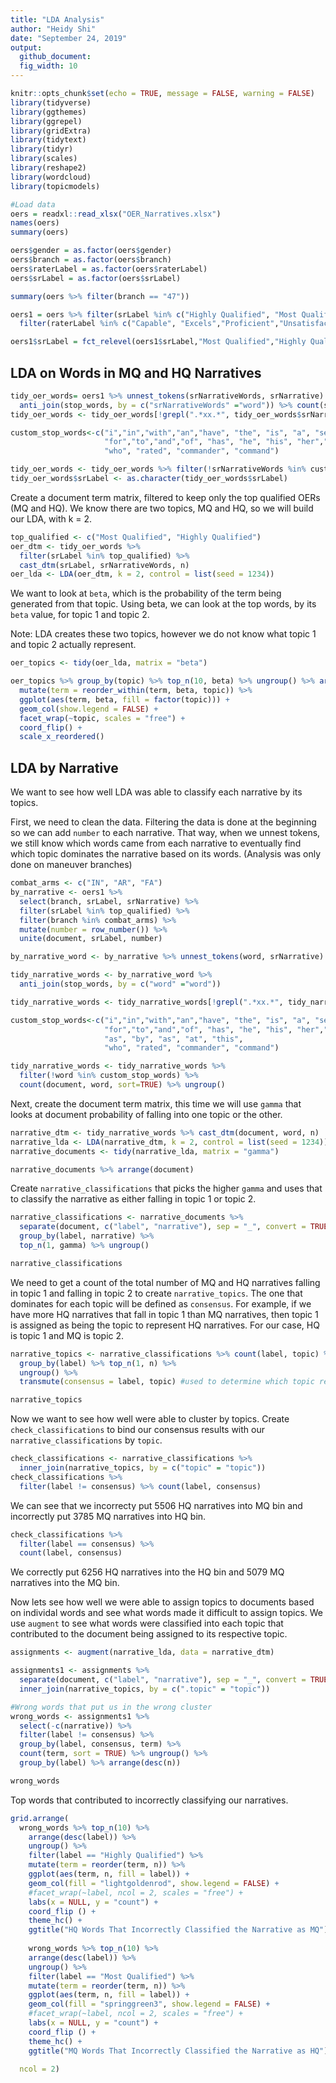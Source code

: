 ```yaml
---
title: "LDA Analysis"
author: "Heidy Shi"
date: "September 24, 2019"
output: 
  github_document:
  fig_width: 10
---
```


```r
knitr::opts_chunk$set(echo = TRUE, message = FALSE, warning = FALSE)
library(tidyverse)
library(ggthemes)
library(ggrepel)
library(gridExtra)
library(tidytext)
library(tidyr)
library(scales)
library(reshape2)
library(wordcloud)
library(topicmodels)
```

```r
#Load data
oers = readxl::read_xlsx("OER_Narratives.xlsx")
names(oers)
summary(oers)

oers$gender = as.factor(oers$gender)
oers$branch = as.factor(oers$branch)
oers$raterLabel = as.factor(oers$raterLabel)
oers$srLabel = as.factor(oers$srLabel)

summary(oers %>% filter(branch == "47"))

oers1 = oers %>% filter(srLabel %in% c("Highly Qualified", "Most Qualified", "Qualified", "Not Qualified")) %>% 
  filter(raterLabel %in% c("Capable", "Excels","Proficient","Unsatisfactory")) %>% drop_na()

oers1$srLabel = fct_relevel(oers1$srLabel,"Most Qualified","Highly Qualified","Qualified","Not Qualified")
```

## LDA on Words in MQ and HQ Narratives

```r
tidy_oer_words= oers1 %>% unnest_tokens(srNarrativeWords, srNarrative) %>% 
  anti_join(stop_words, by = c("srNarrativeWords" ="word")) %>% count(srLabel, srNarrativeWords, sort = TRUE)
tidy_oer_words <- tidy_oer_words[!grepl(".*xx.*", tidy_oer_words$srNarrativeWords),]

custom_stop_words<-c("i","in","with","an","have", "the", "is", "a", "senior", "rate",
                     "for","to","and","of", "has", "he", "his", "her","she", "be", "career", "as", "by", "as", "at", "this",
                     "who", "rated", "commander", "command")

tidy_oer_words <- tidy_oer_words %>% filter(!srNarrativeWords %in% custom_stop_words)
tidy_oer_words$srLabel <- as.character(tidy_oer_words$srLabel)
```

Create a document term matrix, filtered to keep only the top qualified OERs (MQ and HQ). We know there are two topics, MQ and HQ, so we will build our LDA, with k = 2.
```r
top_qualified <- c("Most Qualified", "Highly Qualified")
oer_dtm <- tidy_oer_words %>% 
  filter(srLabel %in% top_qualified) %>% 
  cast_dtm(srLabel, srNarrativeWords, n)
oer_lda <- LDA(oer_dtm, k = 2, control = list(seed = 1234))
```

We want to look at `beta`, which is the probability of the term being generated from that topic. Using beta, we can look at the top words, by its `beta` value, for topic 1 and topic 2.

Note: LDA creates these two topics, however we do not know what topic 1 and topic 2 actually represent. 
```r
oer_topics <- tidy(oer_lda, matrix = "beta")

oer_topics %>% group_by(topic) %>% top_n(10, beta) %>% ungroup() %>% arrange(topic, - beta) %>% 
  mutate(term = reorder_within(term, beta, topic)) %>% 
  ggplot(aes(term, beta, fill = factor(topic))) +
  geom_col(show.legend = FALSE) +
  facet_wrap(~topic, scales = "free") +
  coord_flip() +
  scale_x_reordered()
```

## LDA by Narrative
We want to see how well LDA was able to classify each narrative by its topics. 

First, we need to clean the data. Filtering the data is done at the beginning so we can add `number` to each narrative. That way, when we unnest tokens, we still know which words came from each narrative to eventually find which topic dominates the narrative based on its words. (Analysis was only done on maneuver branches)
```r
combat_arms <- c("IN", "AR", "FA")
by_narrative <- oers1 %>% 
  select(branch, srLabel, srNarrative) %>% 
  filter(srLabel %in% top_qualified) %>%
  filter(branch %in% combat_arms) %>% 
  mutate(number = row_number()) %>% 
  unite(document, srLabel, number)

by_narrative_word <- by_narrative %>% unnest_tokens(word, srNarrative)

tidy_narrative_words <- by_narrative_word %>%
  anti_join(stop_words, by = c("word" ="word"))

tidy_narrative_words <- tidy_narrative_words[!grepl(".*xx.*", tidy_narrative_words$word),]

custom_stop_words<-c("i","in","with","an","have", "the", "is", "a", "senior", "rate",
                     "for","to","and","of", "has", "he", "his", "her","she", "be", "career", 
                     "as", "by", "as", "at", "this",
                     "who", "rated", "commander", "command")

tidy_narrative_words <- tidy_narrative_words %>% 
  filter(!word %in% custom_stop_words) %>% 
  count(document, word, sort=TRUE) %>% ungroup()
```

Next, create the document term matrix, this time we will use `gamma` that looks at document probability of falling into one topic or the other.
```r
narrative_dtm <- tidy_narrative_words %>% cast_dtm(document, word, n)
narrative_lda <- LDA(narrative_dtm, k = 2, control = list(seed = 1234))
narrative_documents <- tidy(narrative_lda, matrix = "gamma")

narrative_documents %>% arrange(document)
```

Create `narrative_classifications` that picks the higher `gamma` and uses that to classify the narrative as either falling in topic 1 or topic 2.
```r
narrative_classifications <- narrative_documents %>% 
  separate(document, c("label", "narrative"), sep = "_", convert = TRUE) %>% 
  group_by(label, narrative) %>% 
  top_n(1, gamma) %>% ungroup()

narrative_classifications
```
We need to get a count of the total number of MQ and HQ narratives falling in topic 1 and falling in topic 2 to create `narrative_topics`. The one that dominates for each topic will be defined as `consensus`. For example, if we have more HQ narratives that fall in topic 1 than MQ narratives, then topic 1 is assigned as being the topic to represent HQ narratives. For our case, HQ is topic 1 and MQ is topic 2.
```r
narrative_topics <- narrative_classifications %>% count(label, topic) %>% 
  group_by(label) %>% top_n(1, n) %>% 
  ungroup() %>% 
  transmute(consensus = label, topic) #used to determine which topic represents which classification

narrative_topics
```

Now we want to see how well were able to cluster by topics. Create `check_classifications` to bind our consensus results with our `narrative_classifications`  by `topic`.
```r
check_classifications <- narrative_classifications %>% 
  inner_join(narrative_topics, by = c("topic" = "topic"))
check_classifications %>% 
  filter(label != consensus) %>% count(label, consensus) 
```
We can see that we incorrecty put 5506 HQ narratives into MQ bin and incorrectly put 3785 MQ narratives into HQ bin.

```r
check_classifications %>% 
  filter(label == consensus) %>% 
  count(label, consensus) 
```
We correctly put 6256 HQ narratives into the HQ bin and 5079 MQ narratives into the MQ bin.

Now lets see how well we were able to assign topics to documents based on individal words and see what words made it difficult to assign topics. We use `augment` to see what words were classified into each topic that contributed to the document being assigned to its respective topic. 
```r
assignments <- augment(narrative_lda, data = narrative_dtm)

assignments1 <- assignments %>% 
  separate(document, c("label", "narrative"), sep = "_", convert = TRUE) %>% 
  inner_join(narrative_topics, by = c(".topic" = "topic"))

#Wrong words that put us in the wrong cluster
wrong_words <- assignments1 %>% 
  select(-c(narrative)) %>% 
  filter(label != consensus) %>% 
  group_by(label, consensus, term) %>% 
  count(term, sort = TRUE) %>% ungroup() %>% 
  group_by(label) %>% arrange(desc(n))

wrong_words
```

Top words that contributed to incorrectly classifying our narratives.
```r
grid.arrange(
  wrong_words %>% top_n(10) %>% 
    arrange(desc(label)) %>% 
    ungroup() %>% 
    filter(label == "Highly Qualified") %>%
    mutate(term = reorder(term, n)) %>% 
    ggplot(aes(term, n, fill = label)) +
    geom_col(fill = "lightgoldenrod", show.legend = FALSE) +
    #facet_wrap(~label, ncol = 2, scales = "free") +
    labs(x = NULL, y = "count") +
    coord_flip () +
    theme_hc() +
    ggtitle("HQ Words That Incorrectly Classified the Narrative as MQ"),
  
    wrong_words %>% top_n(10) %>% 
    arrange(desc(label)) %>%
    ungroup() %>% 
    filter(label == "Most Qualified") %>% 
    mutate(term = reorder(term, n)) %>% 
    ggplot(aes(term, n, fill = label)) +
    geom_col(fill = "springgreen3", show.legend = FALSE) +
    #facet_wrap(~label, ncol = 2, scales = "free") +
    labs(x = NULL, y = "count") +
    coord_flip () +
    theme_hc() +
    ggtitle("MQ Words That Incorrectly Classified the Narrative as HQ"),
  
  ncol = 2)
```
